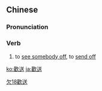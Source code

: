 {{also|歓送|欢送}}
==Chinese==
{{zh-forms|s=欢送}}

===Pronunciation===
{{zh-pron
|m=huānsòng
|c=fun1 sung3
|h=pfs=fôn-sung
|mn=hoan-sàng/hoan-sòng
|cat=v
}}

===Verb===
{{zh-verb}}

# to [[see off|see somebody off]], to [[send off]]

[[Category:Elementary Mandarin|欠18歡送]]

[[ko:歡送]]
[[ja:歡送]]